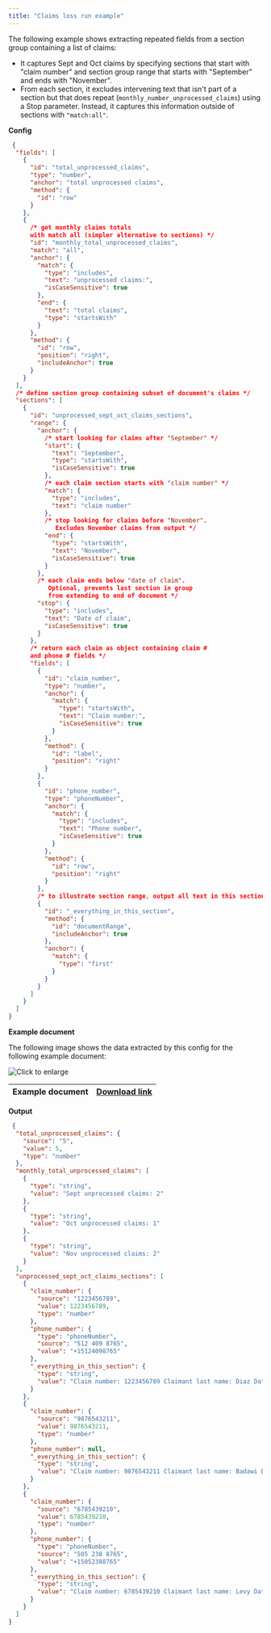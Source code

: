 ```yaml
---
title: "Claims loss run example"
---
```


The following example shows extracting repeated fields from a section group containing a list of claims:

* It captures Sept and Oct claims by specifying sections that start with "claim number" and section group range that starts with "September" and ends with "November".
* From each section, it excludes intervening text that isn't part of a section but that does repeat (`monthly_number_unprocessed_claims`) using a Stop parameter. Instead, it captures this information outside of sections with `"match:all"`.

**Config**



```JSON JSON
 {
  "fields": [
    {
      "id": "total_unprocessed_claims",
      "type": "number",
      "anchor": "total unprocessed claims",
      "method": {
        "id": "row"
      }
    },
    {
      /* get monthly claims totals 
      with match all (simpler alternative to sections) */
      "id": "monthly_total_unprocessed_claims",
      "match": "all",
      "anchor": {
        "match": {
          "type": "includes",
          "text": "unprocessed claims:",
          "isCaseSensitive": true
        },
        "end": {
          "text": "total claims",
          "type": "startsWith"
        }
      },
      "method": {
        "id": "row",
        "position": "right",
        "includeAnchor": true
      }
    }
  ],
  /* define section group containing subset of document's claims */
  "sections": [
    {
      "id": "unprocessed_sept_oct_claims_sections",
      "range": {
        "anchor": {
          /* start looking for claims after "September" */
          "start": {
            "text": "September",
            "type": "startsWith",
            "isCaseSensitive": true
          },
          /* each claim section starts with "claim number" */
          "match": {
            "type": "includes",
            "text": "claim number"
          },
          /* stop looking for claims before "November".
             Excludes November claims from output */
          "end": {
            "type": "startsWith",
            "text": "November",
            "isCaseSensitive": true
          }
        },
        /* each claim ends below "date of claim". 
           Optional, prevents last section in group 
           from extending to end of document */
        "stop": {
          "type": "includes",
          "text": "Date of claim",
          "isCaseSensitive": true
        }
      },
      /* return each claim as object containing claim # 
      and phone # fields */
      "fields": [
        {
          "id": "claim_number",
          "type": "number",
          "anchor": {
            "match": {
              "type": "startsWith",
              "text": "Claim number:",
              "isCaseSensitive": true
            }
          },
          "method": {
            "id": "label",
            "position": "right"
          }
        },
        {
          "id": "phone_number",
          "type": "phoneNumber",
          "anchor": {
            "match": {
              "type": "includes",
              "text": "Phone number",
              "isCaseSensitive": true
            }
          },
          "method": {
            "id": "row",
            "position": "right"
          }
        },
        /* to illustrate section range, output all text in this section */
        {
          "id": "_everything_in_this_section",
          "method": {
            "id": "documentRange",
            "includeAnchor": true
          },
          "anchor": {
            "match": {
              "type": "first"
            }
          }
        }
      ]
    }
  ]
}
```
**Example document**

The following image shows the data extracted by this config for the following example document:

![Click to enlarge](/assets/v0/images/screenshots/sections_2.png)

| Example document | [Download link](https://raw.githubusercontent.com/sensible-hq/sensible-docs/main/readme-sync/assets/v0/pdfs/sections.pdf) |
| ---------------- | ------------------------------------------------------------------------------------------------------------------------- |

**Output**



```JSON JSON
 {
  "total_unprocessed_claims": {
    "source": "5",
    "value": 5,
    "type": "number"
  },
  "monthly_total_unprocessed_claims": [
    {
      "type": "string",
      "value": "Sept unprocessed claims: 2"
    },
    {
      "type": "string",
      "value": "Oct unprocessed claims: 1"
    },
    {
      "type": "string",
      "value": "Nov unprocessed claims: 2"
    }
  ],
  "unprocessed_sept_oct_claims_sections": [
    {
      "claim_number": {
        "source": "1223456789",
        "value": 1223456789,
        "type": "number"
      },
      "phone_number": {
        "type": "phoneNumber",
        "source": "512 409 8765",
        "value": "+15124098765"
      },
      "_everything_in_this_section": {
        "type": "string",
        "value": "Claim number: 1223456789 Claimant last name: Diaz Date of claim 09/15/2021 Phone number 512 409 8765"
      }
    },
    {
      "claim_number": {
        "source": "9876543211",
        "value": 9876543211,
        "type": "number"
      },
      "phone_number": null,
      "_everything_in_this_section": {
        "type": "string",
        "value": "Claim number: 9876543211 Claimant last name: Badawi Date of claim 09/08/2021 Phone number"
      }
    },
    {
      "claim_number": {
        "source": "6785439210",
        "value": 6785439210,
        "type": "number"
      },
      "phone_number": {
        "type": "phoneNumber",
        "source": "505 238 8765",
        "value": "+15052388765"
      },
      "_everything_in_this_section": {
        "type": "string",
        "value": "Claim number: 6785439210 Claimant last name: Levy Date of claim 10/03/2021 Phone number 505 238 8765"
      }
    }
  ]
}
```